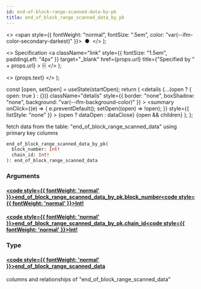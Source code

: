 ```yaml
---
id: end-of-block-range-scanned-data-by-pk
title: end_of_block_range_scanned_data_by_pk
---
```


<head>
  <meta content="noindex" name="robots" />
  <meta charset="utf-8" />
</head>

  <>
    <span style={{ fontWeight: "normal", fontSize: ".5em", color: "var(--ifm-color-secondary-darkest)" }}>
      &nbsp;●&nbsp;
    </span>
  </>
);

  <>
    Specification
    <a
      className="link"
      style={{ fontSize: "1.5em", paddingLeft: "4px" }}
      target="_blank"
      href={props.url}
      title={"Specified by " + props.url}
    >
      ⎘
    </a>
  </>
);

  <>
    <span className={props.class}>{props.text}</span>
  </>
);


  const [open, setOpen] = useState(startOpen);
  return (
    <details
      {...(open ? { open: true } : {})}
      className="details"
      style={{ border: "none", boxShadow: "none", background: "var(--ifm-background-color)" }}
    >
      <summary
        onClick={(e) => {
          e.preventDefault();
          setOpen((open) => !open);
        }}
        style={{ listStyle: "none" }}
      >
        {open ? dataOpen : dataClose}
      </summary>
      {open && children}
    </details>
  );
};

fetch data from the table: "end_of_block_range_scanned_data" using primary key columns

```graphql
end_of_block_range_scanned_data_by_pk(
  block_number: Int!
  chain_id: Int!
): end_of_block_range_scanned_data
```

### Arguments

#### [<code style={{ fontWeight: 'normal' }}>end_of_block_range_scanned_data_by_pk.<b>block_number</b></code>](#)<Bullet />[<code style={{ fontWeight: 'normal' }}><b>Int!</b></code>](/docs/api/flow/graphql/envio/scalars/int.mdx) <Badge class="badge badge--secondary badge--non_null" text="non-null"/> <Badge class="badge badge--secondary " text="scalar"/>

#### [<code style={{ fontWeight: 'normal' }}>end_of_block_range_scanned_data_by_pk.<b>chain_id</b></code>](#)<Bullet />[<code style={{ fontWeight: 'normal' }}><b>Int!</b></code>](/docs/api/flow/graphql/envio/scalars/int.mdx) <Badge class="badge badge--secondary badge--non_null" text="non-null"/> <Badge class="badge badge--secondary " text="scalar"/>

### Type

#### [<code style={{ fontWeight: 'normal' }}><b>end_of_block_range_scanned_data</b></code>](/docs/api/flow/graphql/envio/objects/end-of-block-range-scanned-data.mdx) <Badge class="badge badge--secondary " text="object"/>

columns and relationships of "end_of_block_range_scanned_data"
